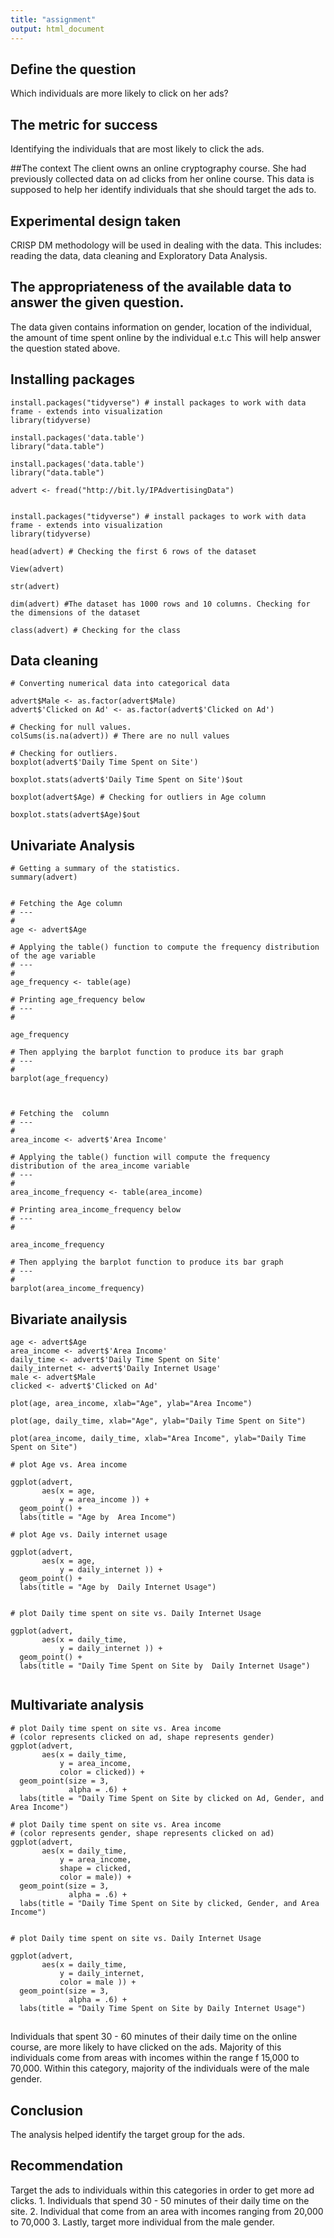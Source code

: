 ```yaml
---
title: "assignment"
output: html_document
---
```




## Define the question
Which individuals are more likely to click on her ads?

## The metric for success
Identifying the individuals that are most likely to click the ads.

##The context
The client owns an online cryptography course. She had previously collected data on ad clicks from her online course. This data is supposed to help her identify individuals that she should target the ads to.

## Experimental design taken
CRISP DM methodology will be used in dealing with the data. This includes: reading the data, data cleaning and Exploratory Data Analysis.

## The appropriateness of the available data to answer the given question.
The data given contains information on gender, location of the individual, the amount of time spent online by the individual e.t.c This will help answer the question stated above.


## Installing packages

```
install.packages("tidyverse") # install packages to work with data frame - extends into visualization
library(tidyverse)

install.packages('data.table')
library("data.table")

```
```
install.packages('data.table')
library("data.table")

advert <- fread("http://bit.ly/IPAdvertisingData")


```

```
install.packages("tidyverse") # install packages to work with data frame - extends into visualization
library(tidyverse) 

head(advert) # Checking the first 6 rows of the dataset

View(advert)

str(advert)

dim(advert) #The dataset has 1000 rows and 10 columns. Checking for the dimensions of the dataset

class(advert) # Checking for the class

```
## Data cleaning
```
# Converting numerical data into categorical data

advert$Male <- as.factor(advert$Male) 
advert$'Clicked on Ad' <- as.factor(advert$'Clicked on Ad')

# Checking for null values.
colSums(is.na(advert)) # There are no null values

# Checking for outliers.
boxplot(advert$'Daily Time Spent on Site') 

boxplot.stats(advert$'Daily Time Spent on Site')$out

boxplot(advert$Age) # Checking for outliers in Age column

boxplot.stats(advert$Age)$out 

```
## Univariate Analysis
```
# Getting a summary of the statistics.
summary(advert) 


# Fetching the Age column
# ---
# 
age <- advert$Age

# Applying the table() function to compute the frequency distribution of the age variable
# ---
# 
age_frequency <- table(age)

# Printing age_frequency below
# ---
#

age_frequency

# Then applying the barplot function to produce its bar graph
# ---
# 
barplot(age_frequency)



# Fetching the  column
# ---
# 
area_income <- advert$'Area Income'

# Applying the table() function will compute the frequency distribution of the area_income variable
# ---
# 
area_income_frequency <- table(area_income)

# Printing area_income_frequency below
# ---
#

area_income_frequency

# Then applying the barplot function to produce its bar graph
# ---
# 
barplot(area_income_frequency)
```
## Bivariate anailysis

```
age <- advert$Age
area_income <- advert$'Area Income'
daily_time <- advert$'Daily Time Spent on Site'
daily_internet <- advert$'Daily Internet Usage'
male <- advert$Male
clicked <- advert$'Clicked on Ad'

plot(age, area_income, xlab="Age", ylab="Area Income")

plot(age, daily_time, xlab="Age", ylab="Daily Time Spent on Site")

plot(area_income, daily_time, xlab="Area Income", ylab="Daily Time Spent on Site")

# plot Age vs. Area income 

ggplot(advert, 
       aes(x = age, 
           y = area_income )) +
  geom_point() + 
  labs(title = "Age by  Area Income")

# plot Age vs. Daily internet usage 

ggplot(advert, 
       aes(x = age, 
           y = daily_internet )) +
  geom_point() + 
  labs(title = "Age by  Daily Internet Usage")


# plot Daily time spent on site vs. Daily Internet Usage 

ggplot(advert, 
       aes(x = daily_time, 
           y = daily_internet )) +
  geom_point() + 
  labs(title = "Daily Time Spent on Site by  Daily Internet Usage")
  
```
## Multivariate analysis
```
# plot Daily time spent on site vs. Area income 
# (color represents clicked on ad, shape represents gender)
ggplot(advert, 
       aes(x = daily_time, 
           y = area_income, 
           color = clicked)) +
  geom_point(size = 3, 
             alpha = .6) +
  labs(title = "Daily Time Spent on Site by clicked on Ad, Gender, and Area Income")

# plot Daily time spent on site vs. Area income 
# (color represents gender, shape represents clicked on ad)
ggplot(advert, 
       aes(x = daily_time, 
           y = area_income, 
           shape = clicked,
           color = male)) +
  geom_point(size = 3, 
             alpha = .6) +
  labs(title = "Daily Time Spent on Site by clicked, Gender, and Area Income")


# plot Daily time spent on site vs. Daily Internet Usage 

ggplot(advert, 
       aes(x = daily_time, 
           y = daily_internet,
           color = male )) +
  geom_point(size = 3, 
             alpha = .6) + 
  labs(title = "Daily Time Spent on Site by Daily Internet Usage")

```


## 
Individuals that spent 30 - 60 minutes of their daily time on the online course, are more likely to have clicked on the ads. Majority of this individuals come from areas with incomes within the range f 15,000 to 70,000. Within this category, majority of the individuals were of the male gender.


## Conclusion
The analysis helped identify the target group for the ads.

## Recommendation
Target the ads to individuals within this categories in order to get more ad clicks.
1. Individuals that spend 30 - 50 minutes of their daily time on the site.
2. Individual that come from an area with incomes ranging from 20,000 to 70,000
3. Lastly, target more individual from the male gender.

